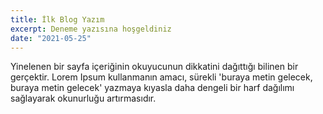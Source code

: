 ```yaml
---
title: İlk Blog Yazım
excerpt: Deneme yazısına hoşgeldiniz
date: "2021-05-25"
---
```


Yinelenen bir sayfa içeriğinin okuyucunun dikkatini dağıttığı bilinen bir gerçektir. 
Lorem Ipsum kullanmanın amacı, sürekli 'buraya metin gelecek, buraya metin gelecek' 
yazmaya kıyasla daha dengeli bir harf dağılımı sağlayarak okunurluğu artırmasıdır.
